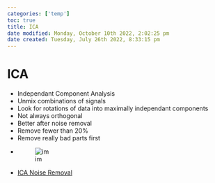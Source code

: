 ```yaml
---
categories: ['temp']
toc: true
title: ICA
date modified: Monday, October 10th 2022, 2:02:25 pm
date created: Tuesday, July 26th 2022, 8:33:15 pm
---
```


# ICA
- Independant Component Analysis
- Unmix combinations of signals
- Look for rotations of data into maximally independant components
- Not always orthogonal
- Better after noise removal
- Remove fewer than 20%
- Remove really bad parts first
- ![im](images/Pasted%20image%2020220502150051.png)
- [ICA Noise Removal](ICA%20Noise%20Removal.qmd)



